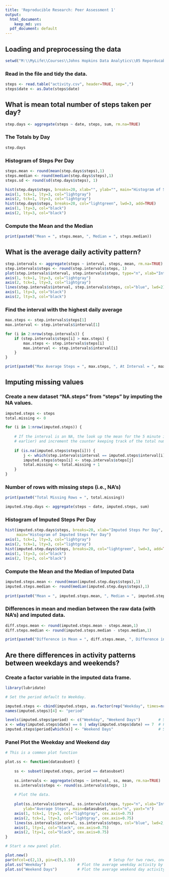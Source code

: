 ```yaml
---
title: 'Reproducible Research: Peer Assessment 1'
output:
  html_document:
    keep_md: yes
  pdf_document: default
---
```


## Loading and preprocessing the data
```r
setwd("M:\\MyLife\\Courses\\Johns Hopkins Data Analytics\\05 Reporducable Research\\RepData_PeerAssessment1")
```

### Read in the file and tidy the data.
```r
steps <- read.table("activity.csv", header=TRUE, sep=",")
steps$date <- as.Date(steps$date)
```

## What is mean total number of steps taken per day?
```r
step.days <- aggregate(steps ~ date, steps, sum, rm.na=TRUE)
```

### The Totals by Day
```r
step.days
```

### Histogram of Steps Per Day
```r
steps.mean <- round(mean(step.days$steps),1)
steps.median <- round(median(step.days$steps),1)
steps.sd <- round(sd(step.days$steps), 1)

hist(step.days$steps, breaks=20, xlab="", ylab="", main="Histogram of Steps Per Day")
axis(1, tck=1, lty=3, col="lightgray")
axis(2, tck=1, lty=3, col="lightgray")
hist(step.days$steps, breaks=20, col="lightgreen", lwd=3, add=TRUE)
axis(1, lty=3, col="black")
axis(2, lty=3, col="black")
```

### Compute the Mean and the Median
```r
print(paste0("Mean = ", steps.mean, ", Median = ", steps.median))
```

## What is the average daily activity pattern?
```r
step.intervals <- aggregate(steps ~ interval, steps, mean, rm.na=TRUE)
step.intervals$steps <- round(step.intervals$steps, 1)
plot(step.intervals$interval, step.intervals$steps, type="n", xlab="Interval", ylab="Average Steps", main="Average Steps Per Interval")
axis(1, tck=1, lty=3, col="lightgray")
axis(2, tck=1, lty=3, col="lightgray")
lines(step.intervals$interval, step.intervals$steps, col="blue", lwd=2)
axis(1, lty=3, col="black")
axis(2, lty=3, col="black")
```

### Find the interval with the highest daily average
```r
max.steps <- step.intervals$steps[1]
max.interval <- step.intervals$interval[1]

for (i in 2:nrow(step.intervals)) {
    if (step.intervals$steps[i] > max.steps) {
        max.steps <- step.intervals$steps[i]
        max.interval <- step.intervals$interval[i]
    }
}

print(paste0("Max Average Steps = ", max.steps, ", At Interval = ", max.interval))
```

## Imputing missing values

### Create a new dataset "NA.steps" from "steps" by imputing the NA values.
```r
imputed.steps <- steps
total.missing <- 0

for (i in 1:nrow(imputed.steps)) {
    
    # If the interval is an NA, the look up the mean for the 5 minute interval (we computed this 
    # earlier) and increment the counter keeping track of the total number of NA's.
    
    if (is.na(imputed.steps$steps[i])) {
        j <- which(step.intervals$interval == imputed.steps$interval[i])
        imputed.steps$steps[i] <- step.intervals$steps[j]
        total.missing <- total.missing + 1
    }
}
```

### Number of rows with missing steps (i.e., NA's)
```r
print(paste0("Total Missing Rows = ", total.missing))
```

```r
imputed.step.days <- aggregate(steps ~ date, imputed.steps, sum)
```

### Histogram of Imputed Steps Per Day
```r
hist(imputed.step.days$steps, breaks=20, xlab="Imputed Steps Per Day", 
     main="Histogram of Imputed Steps Per Day")
axis(1, tck=1, lty=3, col="lightgray")
axis(2, tck=1, lty=3, col="lightgray")
hist(imputed.step.days$steps, breaks=20, col="lightgreen", lwd=3, add=TRUE)
axis(1, lty=3, col="black")
axis(2, lty=3, col="black")
```

### Compute the Mean and the Median of Imputed Data
```r
imputed.steps.mean <- round(mean(imputed.step.days$steps),1)
imputed.steps.median <- round(median(imputed.step.days$steps),1)
                              
print(paste0("Mean = ", imputed.steps.mean, ", Median = ", imputed.steps.median))
```

### Differences in mean and median between the raw data (with NA's) and imputed data.
```r
diff.steps.mean <- round(imputed.steps.mean - steps.mean,1)
diff.steps.median <- round(imputed.steps.median - steps.median,1)

print(paste0("Difference in Mean = ", diff.steps.mean, ", Difference in Median = ", diff.steps.median))
```

## Are there differences in activity patterns between weekdays and weekends?

### Create a factor variable in the imputed data frame.

```r
library(lubridate)

# Set the period default to Weekday.

imputed.steps <- cbind(imputed.steps, as.factor(rep("Weekday", times=nrow(imputed.steps))))
names(imputed.steps)[4] <- "period"

levels(imputed.steps$period) <- c("Weekday", "Weekend Days")        # Setup the factor with two levels.
x <- wday(imputed.steps$date) == 6 | wday(imputed.steps$date) == 7  # Find all Saturdays and Sundays.
imputed.steps$period[which(x)] <- "Weekend Days"                    # Set the period to "Weekend Days".

```

### Panel Plot the Weekday and Weekend day  

```r
# This is a common plot function

plot.ss <- function(datasubset) {
    
    ss <- subset(imputed.steps, period == datasubset)                   # Subset the data.
    
    ss.intervals <- aggregate(steps ~ interval, ss, mean, rm.na=TRUE)   # Aggregate the subset by interval.
    ss.intervals$steps <- round(ss.intervals$steps, 1)
    
    # Plot the data.
    
    plot(ss.intervals$interval, ss.intervals$steps, type="n", xlab="Interval", 
        ylab="Average Steps", main=datasubset, xaxt="n", yaxt="n")
    axis(1, tck=1, lty=3, col="lightgray", cex.axis=0.75)
    axis(2, tck=1, lty=3, col="lightgray", cex.axis=0.75)
    lines(ss.intervals$interval, ss.intervals$steps, col="blue", lwd=2, xaxt="n", yaxt="n")
    axis(1, lty=1, col="black", cex.axis=0.75)
    axis(2, lty=1, col="black", cex.axis=0.75)
}

# Start a new panel plot.

plot.new()
par(mfcol=c(2,1), pin=c(5,1.5))               # Setup for two rows, one column for the two plots.
plot.ss("Weekday")              # Plot the average weekday activity by interval.
plot.ss("Weekend Days")         # Plot the average weekend day activity by interval.
```